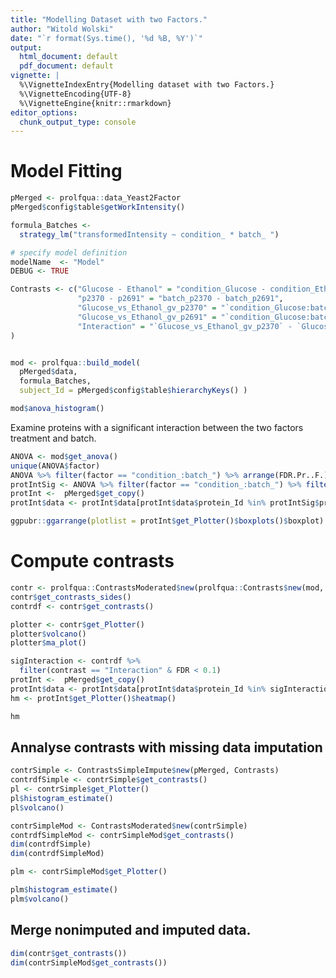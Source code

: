 ```yaml
---
title: "Modelling Dataset with two Factors."
author: "Witold Wolski"
date: "`r format(Sys.time(), '%d %B, %Y')`"
output:
  html_document: default
  pdf_document: default
vignette: |
  %\VignetteIndexEntry{Modelling dataset with two Factors.}  
  %\VignetteEncoding{UTF-8}   
  %\VignetteEngine{knitr::rmarkdown}
editor_options: 
  chunk_output_type: console
---
```



# Model Fitting

```r

pMerged <- prolfqua::data_Yeast2Factor
pMerged$config$table$getWorkIntensity()

formula_Batches <-
  strategy_lm("transformedIntensity ~ condition_ * batch_ ")

# specify model definition
modelName  <- "Model"
DEBUG <- TRUE

Contrasts <- c("Glucose - Ethanol" = "condition_Glucose - condition_Ethanol",
               "p2370 - p2691" = "batch_p2370 - batch_p2691",
               "Glucose_vs_Ethanol_gv_p2370" = "`condition_Glucose:batch_p2370` - `condition_Ethanol:batch_p2370`",
               "Glucose_vs_Ethanol_gv_p2691" = "`condition_Glucose:batch_p2691` - `condition_Ethanol:batch_p2691`",
               "Interaction" = "`Glucose_vs_Ethanol_gv_p2370` - `Glucose_vs_Ethanol_gv_p2691`"
)



```



```r


mod <- prolfqua::build_model(
  pMerged$data,
  formula_Batches,
  subject_Id = pMerged$config$table$hierarchyKeys() )

```



```r
mod$anova_histogram()
```

Examine proteins with a significant interaction between the two factors treatment and batch.

```r
ANOVA <- mod$get_anova()
unique(ANOVA$factor)
ANOVA %>% filter(factor == "condition_:batch_") %>% arrange(FDR.Pr..F.) %>% head(5)
protIntSig <- ANOVA %>% filter(factor == "condition_:batch_") %>% filter(FDR.Pr..F. < 0.05)
protInt <-  pMerged$get_copy()
protInt$data <- protInt$data[protInt$data$protein_Id %in% protIntSig$protein_Id,]
```


```r
ggpubr::ggarrange(plotlist = protInt$get_Plotter()$boxplots()$boxplot)

```

# Compute contrasts

```r
contr <- prolfqua::ContrastsModerated$new(prolfqua::Contrasts$new(mod, Contrasts))
contr$get_contrasts_sides()
contrdf <- contr$get_contrasts()
```

```r
plotter <- contr$get_Plotter()
plotter$volcano()
plotter$ma_plot()

```


```r

sigInteraction <- contrdf %>% 
  filter(contrast == "Interaction" & FDR < 0.1)
protInt <-  pMerged$get_copy()
protInt$data <- protInt$data[protInt$data$protein_Id %in% sigInteraction$protein_Id,]
hm <- protInt$get_Plotter()$heatmap()

```

```r
hm
```


## Annalyse contrasts with missing data imputation

```r
contrSimple <- ContrastsSimpleImpute$new(pMerged, Contrasts)
contrdfSimple <- contrSimple$get_contrasts()
pl <- contrSimple$get_Plotter()
pl$histogram_estimate()
pl$volcano()

```

```r
contrSimpleMod <- ContrastsModerated$new(contrSimple)
contrdfSimpleMod <- contrSimpleMod$get_contrasts()
dim(contrdfSimple)
dim(contrdfSimpleMod)

plm <- contrSimpleMod$get_Plotter()

plm$histogram_estimate()
plm$volcano()

```

## Merge nonimputed and imputed data.

```r
dim(contr$get_contrasts())
dim(contrSimpleMod$get_contrasts())

```
